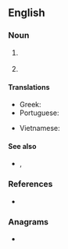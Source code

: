==English==

===Noun===
{{en-noun}}

# {{lb|en|chemistry}} {{initialism of|[[isosorbide|Isosorbide]] [[dinitrate|Dinitrate]]|lang=en}}
# {{lb|en|telecommunications}} {{initialism of|[[integrated services digital network|Integrated Services Digital Network]]|lang=en}}

====Translations====
{{trans-top|integrated services digital network}}
* Greek: {{t|el|ISDN|n}}
* Portuguese: {{t|pt|RDSI}}
{{trans-mid}}
* Vietnamese: {{t|vi|mạng số tích hợp đa dịch vụ}}
{{trans-bottom}}

====See also====
* {{sense|telecommunications}} {{l|en|BRI}}, {{l|en|PRI}}

===References===
* {{pedia}}

===Anagrams===
* {{anagrams|en|Dins|IDNs|INDs|NIDS|dins}}